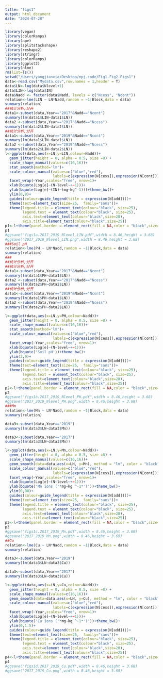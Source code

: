 ```yaml
---
title: "figs1"
output: html_document
date: "2024-07-28"
---
```


```r
library(vegan)
library(colorRamps)
library(ape)
library(splitstackshape)
library(reshape2)
library(stringr)
library(colorRamps)
library(ggplot2)
library(nlme)
rm(list=ls())
setwd("/Users/yangjianxia/Desktop/npj.code/Fig1.Fig2.Figs1")
data<-read.csv("Mydata.csv",row.names = 1,header = T)
data$LN<-log(data$Nlevel+1)
data$LIN<-log(data$IN)
data$Nadd <- factor(data$Nadd, levels = c("Ncess", "Ncont"))
relation<-lme(LIN ~ LN*Nadd,random = ~1|Block,data = data)
summary(relation)
##统计分析,分开
data1<-subset(data,Year=="2017"&Nadd=="Ncont")
summary(lm(data1$LIN~data1$LN))
data2 <-subset(data,Year=="2017"&Nadd=="Ncess")
summary(lm(data2$LIN~data2$LN))
##统计分析,分开
data1<-subset(data,Year=="2019"&Nadd=="Ncont")
summary(lm(data1$LIN~data1$LN))
data2 <-subset(data,Year=="2019"&Nadd=="Ncess")
summary(lm(data2$LIN~data2$LN))
l<-ggplot(data,aes(x=LN,y=LIN,colour=Nadd))+
  geom_jitter(height = 0, alpha = 0.5, size =8) + 
  scale_shape_manual(values=c(16,16))+
  stat_smooth(method='lm')+
  scale_colour_manual(values=c("blue","red"),
                      labels=c(expression(N[cess]),expression(N[cont])))+
  facet_wrap(~Year,scales="free", nrow=1)+
  xlab(bquote(Log[e]~(N~level~+~1)))+
  ylab(bquote(Log[e]~(IN)~(mg~kg^-1)))+theme_bw()+
  ylim(0,8)+
  guides(colour=guide_legend(title = expression(N[add])))+
  theme(text=element_text(size=25,  family="sans"))+
  theme(legend.title = element_text(colour="black", size=25),
        legend.text = element_text(colour="black", size=25),
        axis.text=element_text(colour="black",size=20),
        axis.title=element_text(colour="black",size=25))
p1<-l+theme(panel.border = element_rect(fill = NA,color = "black",size=1.5,linetype = "solid"))
p1
#ggsave("figs1a.2017_2019_Nlevel_LIN.pdf",width = 8.46,height = 3.68)
#ggsave("2017_2019_Nlevel_LIN.png",width = 8.46,height = 3.68)
###Soil pH
relation<-lme(PH ~ LN*Nadd,random = ~1|Block,data = data)
summary(relation)
###
##统计分析,分开
##统计分析,分开
data1<-subset(data,Year=="2017"&Nadd=="Ncont")
summary(lm(data1$PH~data1$LN))
data2 <-subset(data,Year=="2017"&Nadd=="Ncess")
summary(lm(data2$PH~data2$LN))
##统计分析,分开
data1<-subset(data,Year=="2019"&Nadd=="Ncont")
summary(lm(data1$PH~data1$LN))
data2 <-subset(data,Year=="2019"&Nadd=="Ncess")
summary(lm(data2$PH~data2$LN))

l<-ggplot(data,aes(x=LN,y=PH,colour=Nadd))+
  geom_jitter(height = 0, alpha = 0.5, size =8) + 
  scale_shape_manual(values=c(16,16))+
  stat_smooth(method='lm')+
  scale_colour_manual(values=c("blue","red"),
                      labels=c(expression(N[cess]),expression(N[cont])))+
  facet_wrap(~Year,scales="free", nrow=1)+
  xlab(bquote(Log[e]~(N~level~+~1)))+
  ylab(bquote('Soil pH'))+theme_bw()+
  ylim(3,9)+
  guides(colour=guide_legend(title = expression(N[add])))+
  theme(text=element_text(size=25,  family="sans"))+
  theme(legend.title = element_text(colour="black", size=25),
        legend.text = element_text(colour="black", size=25),
        axis.text=element_text(colour="black",size=20),
        axis.title=element_text(colour="black",size=25))
p2<-l+theme(panel.border = element_rect(fill = NA,color = "black",size=1.5,linetype = "solid"))
p2
#ggsave("figs1b.2017_2019_Nlevel_PH.pdf",width = 8.46,height = 3.68)
#ggsave("2017_2019_Nlevel_PH.png",width = 8.46,height = 3.68)
###Mn
relation<-lme(Mn ~ LN*Nadd,random = ~1|Block,data = data)
summary(relation)

data3<-subset(data,Year=="2019")
summary(lm(data3$LN~data3$Mn))

data3<-subset(data,Year=="2017") 
summary(lm(data3$LN~data3$Mn))

l<-ggplot(data,aes(x=LN,y=Mn,colour=Nadd))+
  geom_jitter(height = 0, alpha = 0.5, size =8) + 
  scale_shape_manual(values=c(16,16))+
  geom_smooth(data=data,aes(x=LN, y=Mn), method = "lm", color = "black")+
  scale_colour_manual(values=c("blue","red"),
                      labels=c(expression(N[cess]),expression(N[cont])))+
  facet_wrap(~Year,scales="free", nrow=1)+
  xlab(bquote(Log[e]~(N~level~+~1)))+
  ylab(bquote('Mn ions ('*mg~kg ^-1*')'))+theme_bw()+
  ylim(0,80)+
  guides(colour=guide_legend(title = expression(N[add])))+
  theme(text=element_text(size=25,  family="sans"))+
  theme(legend.title = element_text(colour="black", size=25),
        legend.text = element_text(colour="black", size=25),
        axis.text=element_text(colour="black",size=20),
        axis.title=element_text(colour="black",size=25))
p3<-l+theme(panel.border = element_rect(fill = NA,color = "black",size=1.5,linetype = "solid"))
p3
#ggsave("figs1c.2017_2019_Mn.pdf",width = 8.46,height = 3.68)
#ggsave("2017_2019_Mn.png",width = 8.46,height = 3.68)
##Cu
relation<-lme(Cu ~ LN*Nadd,random = ~1|Block,data = data)
summary(relation)

data3<-subset(data,Year=="2019")
summary(lm(data3$LN~data3$Cu))

data3<-subset(data,Year=="2017") 
summary(lm(data3$LN~data3$Cu))

l<-ggplot(data,aes(x=LN,y=Cu,colour=Nadd))+
  geom_jitter(height = 0, alpha = 0.5, size =8) + 
  scale_shape_manual(values=c(16,16))+
  geom_smooth(data=data,aes(x=LN, y=Cu), method = "lm", color = "black")+
  scale_colour_manual(values=c("blue","red"),
                      labels=c(expression(N[cess]),expression(N[cont])))+
  facet_wrap(~Year,scales="free", nrow=1)+
  xlab(bquote(Log[e]~(N~level~+~1)))+
  ylab(bquote('Cu ions ('*mg~kg ^-1*')'))+theme_bw()+
  ylim(0,1.5)+
  guides(colour=guide_legend(title = expression(N[add])))+
  theme(text=element_text(size=25,  family="sans"))+
  theme(legend.title = element_text(colour="black", size=25),
        legend.text = element_text(colour="black", size=25),
        axis.text=element_text(colour="black",size=20),
        axis.title=element_text(colour="black",size=25))
p4<-l+theme(panel.border = element_rect(fill = NA,color = "black",size=1.5,linetype = "solid"))
p4
#ggsave("figs1d.2017_2019_Cu.pdf",width = 8.46,height = 3.68)
#ggsave("2017_2019_Cu.png",width = 8.46,height = 3.68)
```